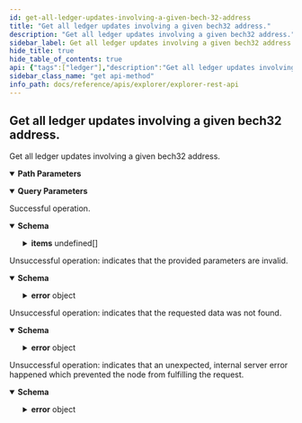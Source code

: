 ```yaml
---
id: get-all-ledger-updates-involving-a-given-bech-32-address
title: "Get all ledger updates involving a given bech32 address."
description: "Get all ledger updates involving a given bech32 address."
sidebar_label: Get all ledger updates involving a given bech32 address.
hide_title: true
hide_table_of_contents: true
api: {"tags":["ledger"],"description":"Get all ledger updates involving a given bech32 address.","parameters":[{"in":"path","name":"address","schema":{"type":"string"},"example":"iota1qpf0mlq8yxpx2nck8a0slxnzr4ef2ek8f5gqxlzd0wasgp73utryj430ldu","required":true,"description":"bech32 address that is referenced by the outputs."},{"in":"query","name":"pageSize","schema":{"type":"number"},"example":100,"description":"Requested page size. Overridden by the cursor if provided."},{"in":"query","name":"sort","schema":{"type":"string"},"example":"newest","description":"Describes the sort order, either by oldest or newest. This value is NOT overridden by the cursor, and thus can be used to back-page."},{"in":"query","name":"startMilestoneIndex","schema":{"type":"number"},"example":500000,"description":"The milestone index at which to start retrieving results. This will be overridden  by the cursor if provided."},{"in":"query","name":"cursor","schema":{"type":"string"},"example":"1643383242.fa0de75d225cca2799395e5fc340702fc7eac821d2bdd79911126f131ae097a20100.100","description":"The cursor which can be used to retrieve the next logical page of results."}],"responses":{"200":{"description":"Successful operation.","content":{"application/json":{"schema":{"description":"A list of ledger updates associated with an address.","properties":{"address":{"type":"string","description":"bech32 address that is referenced by the outputs."},"items":{"type":"array","description":"A list of ledger updates.","items":{"properties":{"milestoneIndex":{"type":"integer","description":"The index of the milestone."},"milestoneTimestamp":{"type":"integer","description":"The timestamp at which the milestone was issued."},"outputId":{"type":"string","description":"The output ID (transaction hash + output index) of the update.  Hex-encoded with 0x prefix."},"isSpent":{"type":"boolean","description":"Indicates if the output is spent or not."}},"required":["milestoneIndex","milestoneTimestamp","outputId","isSpent"]}},"cursor":{"type":"string","description":"The cursor which can be used to retrieve the next logical page of results."}},"required":["address","items"]},"examples":{"default":{"value":{"address":"iota1qpf0mlq8yxpx2nck8a0slxnzr4ef2ek8f5gqxlzd0wasgp73utryj430ldu","items":[{"milestoneIndex":500000,"milestoneTimestamp":1660065130,"outputId":"fa0de75d225cca2799395e5fc340702fc7eac821d2bdd79911126f131ae097a20100","isSpent":false},{"milestoneIndex":500000,"milestoneTimestamp":1660065129,"outputId":"fa0de75d225cca2799395e5fc340702fc7eac821d2bdd79911126f131ae097a20000","isSpent":true}],"cursor":"1643383242.fa0de75d225cca2799395e5fc340702fc7eac821d2bdd79911126f131ae097a20100.true.100"}}}}}},"400":{"description":"Unsuccessful operation: indicates that the provided parameters are invalid.","content":{"application/json":{"schema":{"description":"Indicates that the request was bad.","allOf":[{"description":"The error format.","properties":{"error":{"type":"object","properties":{"code":{"type":"string","description":"The application error code."},"message":{"type":"string","description":"The error reason."}},"required":["code","message"]}},"required":["error"]}],"example":{"error":{"code":400,"message":"invalid data provided"}}}}}},"404":{"description":"Unsuccessful operation: indicates that the requested data was not found.","content":{"application/json":{"schema":{"description":"Indicates that the data was not found.","allOf":[{"description":"The error format.","properties":{"error":{"type":"object","properties":{"code":{"type":"string","description":"The application error code."},"message":{"type":"string","description":"The error reason."}},"required":["code","message"]}},"required":["error"]}],"example":{"error":{"code":404,"message":"could not find data"}}}}}},"500":{"description":"Unsuccessful operation: indicates that an unexpected, internal server error happened which prevented the node from fulfilling the request.","content":{"application/json":{"schema":{"description":"Indicates that the server encountered an unexpected condition, which prevented it from fulfilling the request by the client.","allOf":[{"description":"The error format.","properties":{"error":{"type":"object","properties":{"code":{"type":"string","description":"The application error code."},"message":{"type":"string","description":"The error reason."}},"required":["code","message"]}},"required":["error"]}],"example":{"error":{"code":500,"message":"internal server error"}}}}}}},"method":"get","path":"/api/explorer/v2/ledger/updates/by-address/{address}","servers":[{"url":"http://127.0.0.1:8000"}],"info":{"title":"Explorer REST API","description":"This document specifies the REST API for Chronicle software.","contact":{"email":"contact@iota.org"},"license":{"name":"Apache 2.0","url":"http://www.apache.org/licenses/LICENSE-2.0.html"},"version":"1.0.0"},"postman":{"name":"Get all ledger updates involving a given bech32 address.","description":{"content":"Get all ledger updates involving a given bech32 address.","type":"text/plain"},"url":{"path":["api","explorer","v2","ledger","updates","by-address",":address"],"host":["{{baseUrl}}"],"query":[{"disabled":false,"description":{"content":"Requested page size. Overridden by the cursor if provided.","type":"text/plain"},"key":"pageSize","value":""},{"disabled":false,"description":{"content":"Describes the sort order, either by oldest or newest. This value is NOT overridden by the cursor, and thus can be used to back-page.","type":"text/plain"},"key":"sort","value":""},{"disabled":false,"description":{"content":"The milestone index at which to start retrieving results. This will be overridden  by the cursor if provided.","type":"text/plain"},"key":"startMilestoneIndex","value":""},{"disabled":false,"description":{"content":"The cursor which can be used to retrieve the next logical page of results.","type":"text/plain"},"key":"cursor","value":""}],"variable":[{"disabled":false,"description":{"content":"(Required) bech32 address that is referenced by the outputs.","type":"text/plain"},"type":"any","value":"","key":"address"}]},"header":[{"key":"Accept","value":"application/json"}],"method":"GET"}}
sidebar_class_name: "get api-method"
info_path: docs/reference/apis/explorer/explorer-rest-api
---
```



## Get all ledger updates involving a given bech32 address.



Get all ledger updates involving a given bech32 address.

<details style={{"marginBottom":"1rem"}} data-collapsed={false} open={true}><summary style={{}}><strong>Path Parameters</strong></summary><div><ul><ParamsItem className={"paramsItem"} param={{"in":"path","name":"address","schema":{"type":"string"},"example":"iota1qpf0mlq8yxpx2nck8a0slxnzr4ef2ek8f5gqxlzd0wasgp73utryj430ldu","required":true,"description":"bech32 address that is referenced by the outputs."}}></ParamsItem></ul></div></details><details style={{"marginBottom":"1rem"}} data-collapsed={false} open={true}><summary style={{}}><strong>Query Parameters</strong></summary><div><ul><ParamsItem className={"paramsItem"} param={{"in":"query","name":"pageSize","schema":{"type":"number"},"example":100,"description":"Requested page size. Overridden by the cursor if provided."}}></ParamsItem><ParamsItem className={"paramsItem"} param={{"in":"query","name":"sort","schema":{"type":"string"},"example":"newest","description":"Describes the sort order, either by oldest or newest. This value is NOT overridden by the cursor, and thus can be used to back-page."}}></ParamsItem><ParamsItem className={"paramsItem"} param={{"in":"query","name":"startMilestoneIndex","schema":{"type":"number"},"example":500000,"description":"The milestone index at which to start retrieving results. This will be overridden  by the cursor if provided."}}></ParamsItem><ParamsItem className={"paramsItem"} param={{"in":"query","name":"cursor","schema":{"type":"string"},"example":"1643383242.fa0de75d225cca2799395e5fc340702fc7eac821d2bdd79911126f131ae097a20100.100","description":"The cursor which can be used to retrieve the next logical page of results."}}></ParamsItem></ul></div></details><div><ApiTabs><TabItem label={"200"} value={"200"}><div>

Successful operation.

</div><div><MimeTabs groupId={"mime-type"}><TabItem label={"application/json"} value={"application/json"}><SchemaTabs groupId={"schema-tabs"}><TabItem label={"Schema"} value={"Schema"}><details style={{}} data-collapsed={false} open={true}><summary style={{"textAlign":"left"}}><strong>Schema</strong></summary><div style={{"textAlign":"left","marginLeft":"1rem"}}></div><ul style={{"marginLeft":"1rem"}}><SchemaItem collapsible={false} name={"address"} required={false} schemaDescription={"bech32 address that is referenced by the outputs."} schemaName={"string"} qualifierMessage={undefined} defaultValue={undefined}></SchemaItem><SchemaItem collapsible={true} className={"schemaItem"}><details style={{}}><summary style={{}}><strong>items</strong><span style={{"opacity":"0.6"}}> undefined[]</span></summary><div style={{"marginLeft":"1rem"}}><div style={{"marginTop":".5rem","marginBottom":".5rem"}}>

A list of ledger updates.

</div><SchemaItem collapsible={false} name={"milestoneIndex"} required={false} schemaDescription={"The index of the milestone."} schemaName={"integer"} qualifierMessage={undefined} defaultValue={undefined}></SchemaItem><SchemaItem collapsible={false} name={"milestoneTimestamp"} required={false} schemaDescription={"The timestamp at which the milestone was issued."} schemaName={"integer"} qualifierMessage={undefined} defaultValue={undefined}></SchemaItem><SchemaItem collapsible={false} name={"outputId"} required={false} schemaDescription={"The output ID (transaction hash + output index) of the update.  Hex-encoded with 0x prefix."} schemaName={"string"} qualifierMessage={undefined} defaultValue={undefined}></SchemaItem><SchemaItem collapsible={false} name={"isSpent"} required={false} schemaDescription={"Indicates if the output is spent or not."} schemaName={"boolean"} qualifierMessage={undefined} defaultValue={undefined}></SchemaItem></div></details></SchemaItem><SchemaItem collapsible={false} name={"cursor"} required={false} schemaDescription={"The cursor which can be used to retrieve the next logical page of results."} schemaName={"string"} qualifierMessage={undefined} defaultValue={undefined}></SchemaItem></ul></details></TabItem><TabItem label={"Example (from schema)"} value={"Example (from schema)"}><ResponseSamples responseExample={"{\n  \"address\": \"string\",\n  \"items\": [\n    {\n      \"milestoneIndex\": 0,\n      \"milestoneTimestamp\": 0,\n      \"outputId\": \"string\",\n      \"isSpent\": true\n    }\n  ],\n  \"cursor\": \"string\"\n}"} language={"json"}></ResponseSamples></TabItem><TabItem label={"Default"} value={"Default"}><ResponseSamples responseExample={"{\n  \"address\": \"iota1qpf0mlq8yxpx2nck8a0slxnzr4ef2ek8f5gqxlzd0wasgp73utryj430ldu\",\n  \"items\": [\n    {\n      \"milestoneIndex\": 500000,\n      \"milestoneTimestamp\": 1660065130,\n      \"outputId\": \"fa0de75d225cca2799395e5fc340702fc7eac821d2bdd79911126f131ae097a20100\",\n      \"isSpent\": false\n    },\n    {\n      \"milestoneIndex\": 500000,\n      \"milestoneTimestamp\": 1660065129,\n      \"outputId\": \"fa0de75d225cca2799395e5fc340702fc7eac821d2bdd79911126f131ae097a20000\",\n      \"isSpent\": true\n    }\n  ],\n  \"cursor\": \"1643383242.fa0de75d225cca2799395e5fc340702fc7eac821d2bdd79911126f131ae097a20100.true.100\"\n}"} language={"json"}></ResponseSamples></TabItem></SchemaTabs></TabItem></MimeTabs></div></TabItem><TabItem label={"400"} value={"400"}><div>

Unsuccessful operation: indicates that the provided parameters are invalid.

</div><div><MimeTabs groupId={"mime-type"}><TabItem label={"application/json"} value={"application/json"}><SchemaTabs groupId={"schema-tabs"}><TabItem label={"Schema"} value={"Schema"}><details style={{}} data-collapsed={false} open={true}><summary style={{"textAlign":"left"}}><strong>Schema</strong></summary><div style={{"textAlign":"left","marginLeft":"1rem"}}></div><ul style={{"marginLeft":"1rem"}}><SchemaItem collapsible={true} className={"schemaItem"}><details style={{}}><summary style={{}}><strong>error</strong><span style={{"opacity":"0.6"}}> object</span></summary><div style={{"marginLeft":"1rem"}}><SchemaItem collapsible={false} name={"code"} required={false} schemaDescription={"The application error code."} schemaName={"string"} qualifierMessage={undefined} defaultValue={undefined}></SchemaItem><SchemaItem collapsible={false} name={"message"} required={false} schemaDescription={"The error reason."} schemaName={"string"} qualifierMessage={undefined} defaultValue={undefined}></SchemaItem></div></details></SchemaItem></ul></details></TabItem><TabItem label={"Example (from schema)"} value={"Example (from schema)"}><ResponseSamples responseExample={"{\n  \"error\": {\n    \"code\": \"string\",\n    \"message\": \"string\"\n  }\n}"} language={"json"}></ResponseSamples></TabItem></SchemaTabs></TabItem></MimeTabs></div></TabItem><TabItem label={"404"} value={"404"}><div>

Unsuccessful operation: indicates that the requested data was not found.

</div><div><MimeTabs groupId={"mime-type"}><TabItem label={"application/json"} value={"application/json"}><SchemaTabs groupId={"schema-tabs"}><TabItem label={"Schema"} value={"Schema"}><details style={{}} data-collapsed={false} open={true}><summary style={{"textAlign":"left"}}><strong>Schema</strong></summary><div style={{"textAlign":"left","marginLeft":"1rem"}}></div><ul style={{"marginLeft":"1rem"}}><SchemaItem collapsible={true} className={"schemaItem"}><details style={{}}><summary style={{}}><strong>error</strong><span style={{"opacity":"0.6"}}> object</span></summary><div style={{"marginLeft":"1rem"}}><SchemaItem collapsible={false} name={"code"} required={false} schemaDescription={"The application error code."} schemaName={"string"} qualifierMessage={undefined} defaultValue={undefined}></SchemaItem><SchemaItem collapsible={false} name={"message"} required={false} schemaDescription={"The error reason."} schemaName={"string"} qualifierMessage={undefined} defaultValue={undefined}></SchemaItem></div></details></SchemaItem></ul></details></TabItem><TabItem label={"Example (from schema)"} value={"Example (from schema)"}><ResponseSamples responseExample={"{\n  \"error\": {\n    \"code\": \"string\",\n    \"message\": \"string\"\n  }\n}"} language={"json"}></ResponseSamples></TabItem></SchemaTabs></TabItem></MimeTabs></div></TabItem><TabItem label={"500"} value={"500"}><div>

Unsuccessful operation: indicates that an unexpected, internal server error happened which prevented the node from fulfilling the request.

</div><div><MimeTabs groupId={"mime-type"}><TabItem label={"application/json"} value={"application/json"}><SchemaTabs groupId={"schema-tabs"}><TabItem label={"Schema"} value={"Schema"}><details style={{}} data-collapsed={false} open={true}><summary style={{"textAlign":"left"}}><strong>Schema</strong></summary><div style={{"textAlign":"left","marginLeft":"1rem"}}></div><ul style={{"marginLeft":"1rem"}}><SchemaItem collapsible={true} className={"schemaItem"}><details style={{}}><summary style={{}}><strong>error</strong><span style={{"opacity":"0.6"}}> object</span></summary><div style={{"marginLeft":"1rem"}}><SchemaItem collapsible={false} name={"code"} required={false} schemaDescription={"The application error code."} schemaName={"string"} qualifierMessage={undefined} defaultValue={undefined}></SchemaItem><SchemaItem collapsible={false} name={"message"} required={false} schemaDescription={"The error reason."} schemaName={"string"} qualifierMessage={undefined} defaultValue={undefined}></SchemaItem></div></details></SchemaItem></ul></details></TabItem><TabItem label={"Example (from schema)"} value={"Example (from schema)"}><ResponseSamples responseExample={"{\n  \"error\": {\n    \"code\": \"string\",\n    \"message\": \"string\"\n  }\n}"} language={"json"}></ResponseSamples></TabItem></SchemaTabs></TabItem></MimeTabs></div></TabItem></ApiTabs></div>
      
